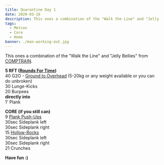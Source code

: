 ---
title: Quarantine Day 1
date: 2020-03-16
description: This ones a combination of the "Walk the Line" and "Jelly Bellies".
tags:
  - Metcon
  - Core
  - Home
banner: ./man-working-out.jpg
---

This ones a combination of the "Walk the Line" and "Jelly Bellies" from [COMPTRAIN](https://comptrain.co/home-gym/).

**5 RFT ([Rounds For Time](https://roundsfortime.com/crossfit-glossary#q-15))**<br/>
40 G2O - [Ground to Overhead](https://images.app.goo.gl/izrTyF6UYKxGb9WM8) (5-20kg or any weight available or you can do unbroken)<br/>
30 Lunge-Kicks<br/>
20 Burpees<br/>
**directly into<br/>**
1' Plank<br/>

**CORE (if you still can)**<br/>
9 [Plank Push-Ups](https://images.app.goo.gl/96Pq2Di59SRcA4C68)<br/>
30sec Sideplank left<br/>
30sec Sideplank right<br/>
15 [Hollow-Rocks](https://images.app.goo.gl/aLgkVtz5KwYw1DEu9)<br/>
30sec Sideplank left<br/>
30sec Sideplank right<br/>
21 Crunches<br/>

**Have fun :)**
